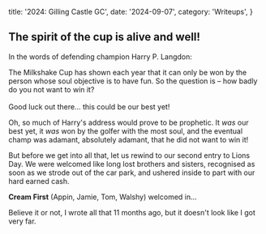   title: '2024: Gilling Castle GC',
  date: '2024-09-07',
  category: 'Writeups',
}


<PostHero metadata={metadata} />

## The spirit of the cup is alive and well!

In the words of defending champion Harry P. Langdon:



<AnnualWelcome name='Harry Langdon' year='2024' image={defendingChamp}>
  The Milkshake Cup has shown each year that it can only be won by the person
  whose soul objective is to have fun. So the question is &ndash; how badly do
  you not want to win it? <br /> <br /> Good luck out there... this could be our
  best yet!
</AnnualWelcome>

Oh, so much of Harry's address would prove to be prophetic. It _was_ our best yet, it _was_ won by the golfer with the most soul, and the eventual champ was adamant, absolutely adamant, that he did not want to win it!

But before we get into all that, let us rewind to our second entry to Lions Day. We were welcomed like long lost brothers and sisters, recognised as soon as we strode out of the car park, and ushered inside to part with our hard earned cash.

**Cream First** (Appin, Jamie, Tom, Walshy) welcomed in...

Believe it or not, I wrote all that 11 months ago, but it doesn't look like I got very far.
